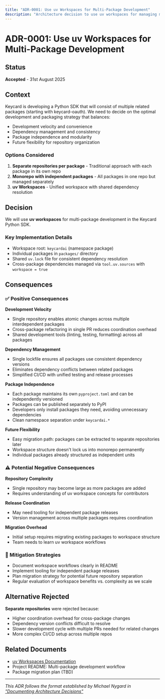 ```yaml
---
title: "ADR-0001: Use uv Workspaces for Multi-Package Development"
description: "Architecture decision to use uv workspaces for managing multiple related packages in the Keycard Python SDK"
---
```


# ADR-0001: Use uv Workspaces for Multi-Package Development

## Status

**Accepted** - 31st August 2025

## Context

Keycard is developing a Python SDK that will consist of multiple related packages (starting with keycard-oauth). We need to decide on the optimal development and packaging strategy that balances:

- Development velocity and convenience
- Dependency management and consistency
- Package independence and modularity  
- Future flexibility for repository organization

### Options Considered

1. **Separate repositories per package** - Traditional approach with each package in its own repo
2. **Monorepo with independent packages** - All packages in one repo but managed separately
3. **uv Workspaces** - Unified workspace with shared dependency resolution

## Decision

We will use **uv workspaces** for multi-package development in the Keycard Python SDK.

### Key Implementation Details

- Workspace root: `keycardai` (namespace package)
- Individual packages in `packages/` directory
- Shared `uv.lock` file for consistent dependency resolution
- Cross-package dependencies managed via `tool.uv.sources` with `workspace = true`

## Consequences

### ✅ Positive Consequences

**Development Velocity**
- Single repository enables atomic changes across multiple interdependent packages
- Cross-package refactoring in single PR reduces coordination overhead
- Shared development tools (linting, testing, formatting) across all packages

**Dependency Management** 
- Single lockfile ensures all packages use consistent dependency versions
- Eliminates dependency conflicts between related packages
- Simplified CI/CD with unified testing and release processes

**Package Independence**
- Each package maintains its own `pyproject.toml` and can be independently versioned
- Packages can be published separately to PyPI
- Developers only install packages they need, avoiding unnecessary dependencies
- Clean namespace separation under `keycardai.*`

**Future Flexibility**
- Easy migration path: packages can be extracted to separate repositories later
- Workspace structure doesn't lock us into monorepo permanently
- Individual packages already structured as independent units

### ⚠️ Potential Negative Consequences

**Repository Complexity**
- Single repository may become large as more packages are added
- Requires understanding of uv workspace concepts for contributors

**Release Coordination**
- May need tooling for independent package releases
- Version management across multiple packages requires coordination

**Migration Overhead**
- Initial setup requires migrating existing packages to workspace structure
- Team needs to learn uv workspace workflows

### 🔄 Mitigation Strategies

- Document workspace workflows clearly in README
- Implement tooling for independent package releases
- Plan migration strategy for potential future repository separation
- Regular evaluation of workspace benefits vs. complexity as we scale

## Alternative Rejected

**Separate repositories** were rejected because:
- Higher coordination overhead for cross-package changes
- Dependency version conflicts difficult to resolve
- Slower development cycle with multiple PRs needed for related changes
- More complex CI/CD setup across multiple repos

## Related Documents

- [uv Workspaces Documentation](https://docs.astral.sh/uv/concepts/workspaces/)
- Project README: Multi-package development workflow
- Package migration plan (TBD)

---

*This ADR follows the format established by Michael Nygard in ["Documenting Architecture Decisions"](http://thinkrelevance.com/blog/2011/11/15/documenting-architecture-decisions)*
